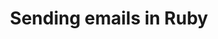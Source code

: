 ---
title: "Sending emails in Ruby"
description: "This is the introduction to the documentation"
---